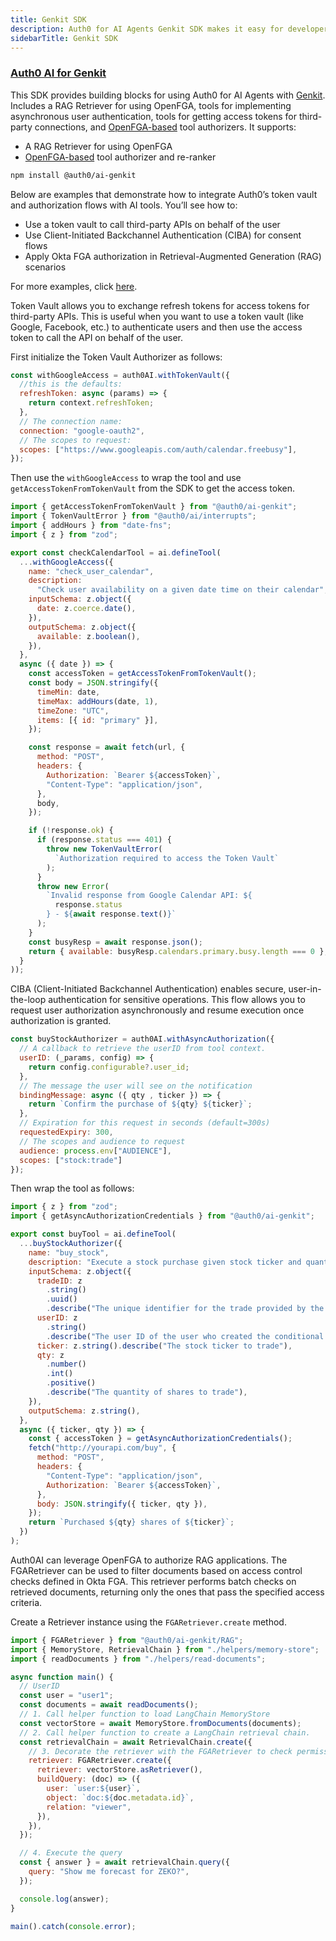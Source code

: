```yaml
---
title: Genkit SDK
description: Auth0 for AI Agents Genkit SDK makes it easy for developers to integrate with and secure AI agent workflows using Genkit.
sidebarTitle: Genkit SDK
---
```


### [Auth0 AI for Genkit](https://github.com/auth0/auth0-ai-js/tree/main/packages/ai-genkit)

This SDK provides building blocks for using Auth0 for AI Agents with [Genkit](https://firebase.google.com/docs/genkit). Includes a RAG Retriever for using OpenFGA, tools for implementing asynchronous user authentication, tools for getting access tokens for third-party connections, and [OpenFGA-based](https://openfga.dev/) tool authorizers. It supports:

- A RAG Retriever for using OpenFGA
- [OpenFGA-based](https://openfga.dev/) tool authorizer and re-ranker

```bash wrap lines
npm install @auth0/ai-genkit
```

Below are examples that demonstrate how to integrate Auth0’s token vault and authorization flows with AI tools. You’ll see how to:

- Use a token vault to call third-party APIs on behalf of the user
- Use Client-Initiated Backchannel Authentication (CIBA) for consent flows
- Apply Okta FGA authorization in Retrieval-Augmented Generation (RAG) scenarios

For more examples, click [here](https://github.com/auth0/auth0-ai-js/tree/main/packages/ai-langchain).

<AccordionGroup>
<Accordion title="Calling 3rd Party APIs">
Token Vault allows you to exchange refresh tokens for access tokens for third-party APIs. This is useful when you want to use a token vault (like Google, Facebook, etc.) to authenticate users and then use the access token to call the API on behalf of the user.

First initialize the Token Vault Authorizer as follows:

```javascript lines
const withGoogleAccess = auth0AI.withTokenVault({
  //this is the defaults:
  refreshToken: async (params) => {
    return context.refreshToken;
  },
  // The connection name:
  connection: "google-oauth2",
  // The scopes to request:
  scopes: ["https://www.googleapis.com/auth/calendar.freebusy"],
});
```

Then use the `withGoogleAccess` to wrap the tool and use `getAccessTokenFromTokenVault` from the SDK to get the access token.

```javascript lines focus={1,2,19,27-34} expandable
import { getAccessTokenFromTokenVault } from "@auth0/ai-genkit";
import { TokenVaultError } from "@auth0/ai/interrupts";
import { addHours } from "date-fns";
import { z } from "zod";

export const checkCalendarTool = ai.defineTool(
  ...withGoogleAccess({
    name: "check_user_calendar",
    description:
      "Check user availability on a given date time on their calendar",
    inputSchema: z.object({
      date: z.coerce.date(),
    }),
    outputSchema: z.object({
      available: z.boolean(),
    }),
  },
  async ({ date }) => {
    const accessToken = getAccessTokenFromTokenVault();
    const body = JSON.stringify({
      timeMin: date,
      timeMax: addHours(date, 1),
      timeZone: "UTC",
      items: [{ id: "primary" }],
    });

    const response = await fetch(url, {
      method: "POST",
      headers: {
        Authorization: `Bearer ${accessToken}`,
        "Content-Type": "application/json",
      },
      body,
    });

    if (!response.ok) {
      if (response.status === 401) {
        throw new TokenVaultError(
          `Authorization required to access the Token Vault`
        );
      }
      throw new Error(
        `Invalid response from Google Calendar API: ${
          response.status
        } - ${await response.text()}`
      );
    }
    const busyResp = await response.json();
    return { available: busyResp.calendars.primary.busy.length === 0 };
  }
));
```
</Accordion>
<Accordion title="Using Client-Initiated Backchannel Authentication">
CIBA (Client-Initiated Backchannel Authentication) enables secure, user-in-the-loop authentication for sensitive operations. This flow allows you to request user authorization asynchronously and resume execution once authorization is granted.

```javascript lines
const buyStockAuthorizer = auth0AI.withAsyncAuthorization({
  // A callback to retrieve the userID from tool context.
  userID: (_params, config) => {
    return config.configurable?.user_id;
  },
  // The message the user will see on the notification
  bindingMessage: async ({ qty , ticker }) => {
    return `Confirm the purchase of ${qty} ${ticker}`;
  },
  // Expiration for this request in seconds (default=300s)
  requestedExpiry: 300,
  // The scopes and audience to request
  audience: process.env["AUDIENCE"],
  scopes: ["stock:trade"]
});
```

Then wrap the tool as follows:

```javascript lines expandable
import { z } from "zod";
import { getAsyncAuthorizationCredentials } from "@auth0/ai-genkit";

export const buyTool = ai.defineTool(
  ...buyStockAuthorizer({
    name: "buy_stock",
    description: "Execute a stock purchase given stock ticker and quantity",
    inputSchema: z.object({
      tradeID: z
        .string()
        .uuid()
        .describe("The unique identifier for the trade provided by the user"),
      userID: z
        .string()
        .describe("The user ID of the user who created the conditional trade"),
      ticker: z.string().describe("The stock ticker to trade"),
      qty: z
        .number()
        .int()
        .positive()
        .describe("The quantity of shares to trade"),
    }),
    outputSchema: z.string(),
  },
  async ({ ticker, qty }) => {
    const { accessToken } = getAsyncAuthorizationCredentials();
    fetch("http://yourapi.com/buy", {
      method: "POST",
      headers: {
        "Content-Type": "application/json",
        Authorization: `Bearer ${accessToken}`,
      },
      body: JSON.stringify({ ticker, qty }),
    });
    return `Purchased ${qty} shares of ${ticker}`;
  })
);
```
</Accordion>
<Accordion title="Using Authorization for RAG">
Auth0AI can leverage OpenFGA to authorize RAG applications. The FGARetriever can be used to filter documents based on access control checks defined in Okta FGA. This retriever performs batch checks on retrieved documents, returning only the ones that pass the specified access criteria.

Create a Retriever instance using the `FGARetriever.create` method.

```javascript lines focus={1,14-20,25-27}
import { FGARetriever } from "@auth0/ai-genkit/RAG";
import { MemoryStore, RetrievalChain } from "./helpers/memory-store";
import { readDocuments } from "./helpers/read-documents";

async function main() {
  // UserID
  const user = "user1";
  const documents = await readDocuments();
  // 1. Call helper function to load LangChain MemoryStore
  const vectorStore = await MemoryStore.fromDocuments(documents);
  // 2. Call helper function to create a LangChain retrieval chain.
  const retrievalChain = await RetrievalChain.create({
    // 3. Decorate the retriever with the FGARetriever to check permissions.
    retriever: FGARetriever.create({
      retriever: vectorStore.asRetriever(),
      buildQuery: (doc) => ({
        user: `user:${user}`,
        object: `doc:${doc.metadata.id}`,
        relation: "viewer",
      }),
    }),
  });

  // 4. Execute the query
  const { answer } = await retrievalChain.query({
    query: "Show me forecast for ZEKO?",
  });

  console.log(answer);
}

main().catch(console.error);
```
</Accordion>
</AccordionGroup>
